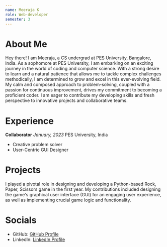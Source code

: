 ```yaml
---
name: Meeraja K
role: Web-developer
semester: 3
---
```


# About Me

Hey there! I am Meeraja, a CS undergrad at PES University, Bangalore, India. As a sophomore at PES University, I am embarking on an exciting journey in the world of coding and computer science. With a strong desire to learn and a natural patience that allows me to tackle complex challenges methodically, I am determined to grow and excel in this ever-evolving field. My calm and composed approach to problem-solving, coupled with a passion for continuous improvement, drives my commitment to becoming a proficient coder. I am eager to contribute my developing skills and fresh perspective to innovative projects and collaborative teams.

# Experience

**Collaborator**
_January, 2023_
PES University, India

- Creative problem solver
- User-Centric GUI Designer

# Projects

I played a pivotal role in designing and developing a Python-based Rock, Paper, Scissors game in the first year. My contributions included designing the game's graphical user interface (GUI) for an engaging user experience, as well as implementing crucial game logic and functionality. 

# Socials

- GitHub: [GitHub Profile](https://github.com/Meeraja-K)
- LinkedIn: [LinkedIn Profile](linkedin.com/in/meeraja-k-995b59266)
